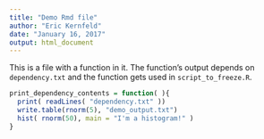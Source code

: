 ```yaml
---
title: "Demo Rmd file"
author: "Eric Kernfeld"
date: "January 16, 2017"
output: html_document
---
```


This is a file with a function in it. The function's output depends on `dependency.txt` and the function gets used in `script_to_freeze.R`.

```r
print_dependency_contents = function( ){
  print( readLines( "dependency.txt" ))
  write.table(rnorm(5), "demo_output.txt")
  hist( rnorm(50), main = "I'm a histogram!" )
}
```
